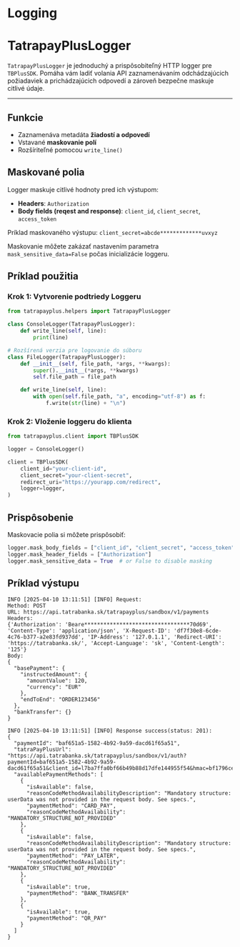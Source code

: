 
# Logging

# TatrapayPlusLogger

`TatrapayPlusLogger` je jednoduchý a prispôsobiteľný HTTP logger pre `TBPlusSDK`.
Pomáha vám ladiť volania API zaznamenávaním odchádzajúcich požiadaviek a prichádzajúcich odpovedí a zároveň bezpečne maskuje citlivé údaje.

---

## Funkcie

- Zaznamenáva metadáta **žiadostí a odpovedí**
- Vstavané **maskovanie polí**
- Rozšíriteľné pomocou `write_line()`

## Maskované polia

Logger maskuje citlivé hodnoty pred ich výstupom:

- **Headers**: `Authorization`
- **Body fields (reqest and response)**: `client_id`, `client_secret`, `access_token`

Príklad maskovaného výstupu: `client_secret=abcde*************uvxyz`

Maskovanie môžete zakázať nastavením parametra `mask_sensitive_data=False` počas inicializácie loggeru.


## Príklad použitia

### Krok 1: Vytvorenie podtriedy Loggeru


```python
from tatrapayplus.helpers import TatrapayPlusLogger

class ConsoleLogger(TatrapayPlusLogger):
    def write_line(self, line):
        print(line)

# Rozšírená verzia pre logovanie do súboru
class FileLogger(TatrapayPlusLogger):
    def __init__(self, file_path, *args, **kwargs):
        super().__init__(*args, **kwargs)
        self.file_path = file_path

    def write_line(self, line):
        with open(self.file_path, "a", encoding="utf-8") as f:
            f.write(str(line) + "\n")
```

### Krok 2: Vloženie loggeru do klienta

```python
from tatrapayplus.client import TBPlusSDK

logger = ConsoleLogger()

client = TBPlusSDK(
    client_id="your-client-id",
    client_secret="your-client-secret",
    redirect_uri="https://yourapp.com/redirect",
    logger=logger,
)
```

## Prispôsobenie
Maskovacie polia si môžete prispôsobiť:
```python
logger.mask_body_fields = ["client_id", "client_secret", "access_token"]
logger.mask_header_fields = ["Authorization"]
logger.mask_sensitive_data = True  # or False to disable masking
```

## Príklad výstupu
```
INFO [2025-04-10 13:11:51] [INFO] Request:
Method: POST
URL: https://api.tatrabanka.sk/tatrapayplus/sandbox/v1/payments
Headers:
{'Authorization': 'Beare*********************************70d69', 'Content-Type': 'application/json', 'X-Request-ID': 'df7f30e8-6cde-4c76-b377-a2e83fd937dd', 'IP-Address': '127.0.1.1', 'Redirect-URI': 'https://tatrabanka.sk/', 'Accept-Language': 'sk', 'Content-Length': '125'}
Body:
{
  "basePayment": {
    "instructedAmount": {
      "amountValue": 120,
      "currency": "EUR"
    },
    "endToEnd": "ORDER123456"
  },
  "bankTransfer": {}
}

INFO [2025-04-10 13:11:51] [INFO] Response success(status: 201):
{
  "paymentId": "baf651a5-1582-4b92-9a59-dacd61f65a51",
  "tatraPayPlusUrl": "https://api.tatrabanka.sk/tatrapayplus/sandbox/v1/auth?paymentId=baf651a5-1582-4b92-9a59-dacd61f65a51&client_id=l7ba7ffa0bf66b49b88d17dfe144955f54&hmac=bf1796ce46ebc32617726f53db1981c920f6363bbcbec3a4044ef258db3479a2",
  "availablePaymentMethods": [
    {
      "isAvailable": false,
      "reasonCodeMethodAvailabilityDescription": "Mandatory structure: userData was not provided in the request body. See specs.",
      "paymentMethod": "CARD_PAY",
      "reasonCodeMethodAvailability": "MANDATORY_STRUCTURE_NOT_PROVIDED"
    },
    {
      "isAvailable": false,
      "reasonCodeMethodAvailabilityDescription": "Mandatory structure: userData was not provided in the request body. See specs.",
      "paymentMethod": "PAY_LATER",
      "reasonCodeMethodAvailability": "MANDATORY_STRUCTURE_NOT_PROVIDED"
    },
    {
      "isAvailable": true,
      "paymentMethod": "BANK_TRANSFER"
    },
    {
      "isAvailable": true,
      "paymentMethod": "QR_PAY"
    }
  ]
}
```